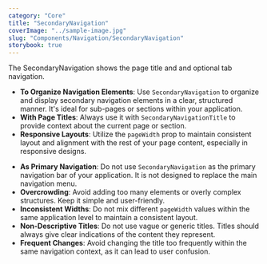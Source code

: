 ```yaml
---
category: "Core"
title: "SecondaryNavigation"
coverImage: "../sample-image.jpg"
slug: "Components/Navigation/SecondaryNavigation"
storybook: true
---
```


The SecondaryNavigation shows the page title and and optional tab navigation.

<DoUse>

- **To Organize Navigation Elements**: Use `SecondaryNavigation` to organize and display secondary navigation elements in a clear, structured manner. It's ideal for sub-pages or sections within your application.
- **With Page Titles**: Always use it with `SecondaryNavigationTitle` to provide context about the current page or section.
- **Responsive Layouts**: Utilize the `pageWidth` prop to maintain consistent layout and alignment with the rest of your page content, especially in responsive designs.

</DoUse>

<DoNotUse>

- **As Primary Navigation**: Do not use `SecondaryNavigation` as the primary navigation bar of your application. It is not designed to replace the main navigation menu.
- **Overcrowding**: Avoid adding too many elements or overly complex structures. Keep it simple and user-friendly.
- **Inconsistent Widths**: Do not mix different `pageWidth` values within the same application level to maintain a consistent layout.
- **Non-Descriptive Titles**: Do not use vague or generic titles. Titles should always give clear indications of the content they represent.
- **Frequent Changes**: Avoid changing the title too frequently within the same navigation context, as it can lead to user confusion.

</DoNotUse>
